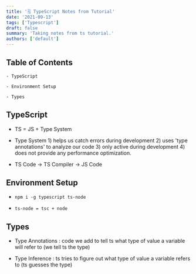```yaml
---
title: '🗒️ TypeScript Notes from Tutorial'
date: '2021-09-13'
tags: ['Typescript']
draft: false
summary: 'Taking notes from ts tutorial.'
authors: ['default']
---
```


## Table of Contents

```
- TypeScript

- Environment Setup

- Types
```

## TypeScript

- TS = JS + Type System

- Type System 1) helps us catch errors during development 2) uses 'type annotations' to analyze our code 3) only active during development 4) does not provide any performance optimization.

- TS Code -> TS Compiler -> JS Code

## Environment Setup

- `npm i -g typescript ts-node`

- `ts-node = tsc + node`

## Types

- Type Annotations : code we add to tell ts what type of value a variable will refer to (we tell ts the type)

- Type Inference : ts tries to figure out what type of value a variable refers to (ts guesses the type)
